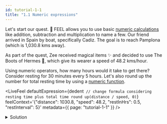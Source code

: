 ```yaml
---
id: tutorial-1-1
title: "1.1 Numeric expressions"
---
```



Let's start our quest. :triangular_flag_on_post: FEEL allows you to use basic
[numeric calculations](https://docs.camunda.io/docs/components/modeler/feel/language-guide/feel-numeric-expressions/) like addition,
subtraction and multiplication to name a few. Our friend arrived in Spain by boat, specifically
Cadiz. The goal is to reach Pamplona (which is 1,030.8 kms away).

As part of the quest, Zee received magical items :sparkles: and decided to use The Boots of Hermes
:shoe:, which give its wearer a speed of 48.2 kms/hour.

Using numeric operators, how many hours would it take to get there? Consider resting for 30 minutes
every 5 hours. Let's also round up the number for total resting time by using a
[numeric function](https://docs.camunda.io/docs/components/modeler/feel/builtin-functions/feel-built-in-functions-numeric/).

<LiveFeel
  defaultExpression={dedent`
      // change formula considering resting time plus total time
      round up(distance / speed, 0)`}
  feelContext='{"distance": 1030.8, "speed": 48.2, "restInHrs": 0.5, "restInterval": 5}'
  metadata={{ page: "tutorial-1-1" }}
/>

<details>
  <summary>Solution</summary>
  <div>
    <div>
      It would take Zee 24 hours to complete the trip.
    </div>
    <br />
    <pre title={'Expression'}>
      round up(restInHrs * (distance / speed) / restInterval + distance / speed, 0)
    </pre>
  </div>
</details>
